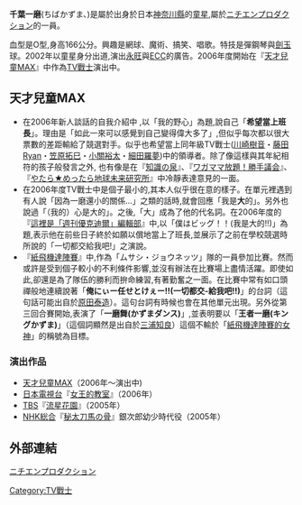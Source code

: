 '''千葉一磨'''(ちばかずま、{{bd|1996年|2月12日}})是屬於出身於日本[[神奈川縣|神奈川縣]]的[[童星|童星]],屬於[[ニチエンプロダクション|ニチエンプロダクション]]的一員。

血型是O型,身高166公分。興趣是網球、魔術、搞笑、唱歌。特技是彈鋼琴與[[劍玉|劍玉]]球。2002年以童星身分出道,演出[[永旺|永旺]]與[[ECC|ECC]]的廣告。2006年度開始在『[[天才兒童MAX|天才兒童MAX]]』中作為[[TV戰士|TV戰士]]演出中。

==天才兒童MAX==
*在2006年新人談話的自我介紹中 ,以「我的野心」為題,說自己「'''希望當上班長'''」。理由是「如此一來可以感覺到自己變得偉大多了」,但似乎每次都以很大票數的差距輸給了競選對手。似乎也希望當上同年級TV戰士([[川崎樹音|川崎樹音]]・[[藤田Ryan|藤田Ryan]]・[[笠原拓巳|笠原拓巳]]・[[小關裕太|小關裕太]]・[[細田羅夢|細田羅夢]])中的領導者。除了像這樣與其年紀相符的孩子般發言之外, 也有像是在『[[天才兒童MAX的單元|知識の泉]]』、『[[天才兒童MAX的單元|ワガママ放題！勝手議会]]』、『[[天才兒童MAX的單元|やたら★めったら地球未来研究所]]』中冷靜表達意見的一面。
*在2006年度TV戰士中是個子最小的,其本人似乎很在意的樣子。在單元裡遇到有人說「因為一磨還小的關係…」之類的話時,就會回應「我是'''大'''的」。另外也說過「（我的）心是大的」。之後,「大」成為了他的代名詞。在2006年度的『[[天才兒童MAX的單元#這裡是「週刊優克迪爾」編輯部|這裡是「週刊優克迪爾」編輯部]]』中,以「僕はビッグ！！(我是大的!!)」為題,表示他在前些日子終於如願以償地當上了班長,並展示了之前在學校競選時所說的「一切都交給我吧!」之演說。
*『[[天才兒童MAX的單元#紙飛機達陣賽|紙飛機達陣賽]]』中,作為「ムサシ・ジョウネッツ」隊的一員參加比賽。然而或許是受到個子較小的不利條件影響,並沒有辦法在比賽場上盡情活躍。即使如此,卻還是為了隊伍的勝利而拚命練習,有著勤奮之一面。在比賽中常有如口頭禪般地連續說著「'''俺にぃー任せとけぇー!!(一切都交-給我吧!!)'''」的台詞（這句話可能出自於[[原田泰造|原田泰造]]）。這句台詞有時候也會在其他單元出現。另外從第三回合賽開始,表演了「'''一磨舞(かずまダンス)'''」,並表明要以「'''王者一磨(キングかずま)'''」（這個詞顯然是出自於[[三浦知良|三浦知良]]）這個不輸於「[[川崎樹音|紙飛機達陣賽的女神]]」的稱號為目標。

===演出作品===
*[[天才兒童MAX|天才兒童MAX]]（2006年～演出中)
*[[日本電視台|日本電視台]]『[[女王的教室|女王的教室]]』（2006年）
*[[TBS|TBS]]『[[流星花園|流星花園]]』（2005年）
*[[NHK総合|NHK総合]]『[[秘太刀馬の骨|秘太刀馬の骨]]』銀次郎幼少時代役（2005年）

== 外部連結 ==
[https://web.archive.org/web/20070512192759/http://www.ntvg.jp/nichien/ ニチエンプロダクション]

[[Category:TV戰士|Category:TV戰士]]